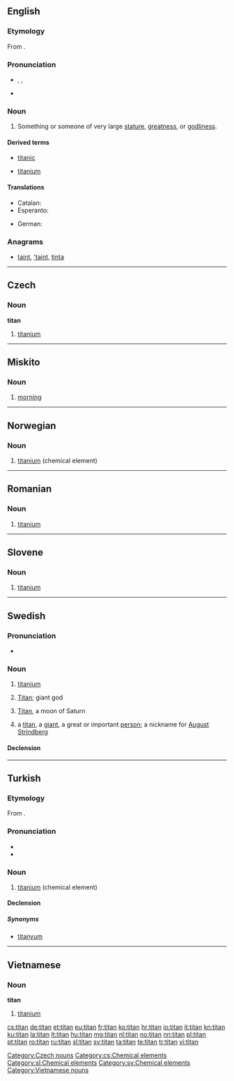 {{also|Titan|Titán|titán}}
==English==

===Etymology===
From {{term|Titan}}.

===Pronunciation===
* {{enPR|tīʹtən}}, {{IPA|/ˈtaɪtən/}}, {{X-SAMPA|/"taIt@n/}}
* {{homophones|tighten|Titan}}

===Noun===
{{en-noun}}

# Something or someone of very large [[stature]], [[greatness]], or [[godliness]].

====Derived terms====
{{rel-top|terms derived from ''titan (noun)''}}
* [[titanic]]
{{rel-mid}}
* [[titanium]]
{{rel-bottom}}

====Translations====
{{trans-top|something or someone large in stature, greatness or godliness}}
* Catalan: {{t-|ca|tità|m}}
* Esperanto: {{t+|eo|titano}}
{{trans-mid}}
* German: {{t+|de|Titan|m}}
{{trans-bottom}}

===Anagrams===
* [[taint#English|taint]], [['taint#English|'taint]], [[tinta#English|tinta]]

----

==Czech==

===Noun===
'''titan''' {{m}}

# [[titanium]]

[[Category:Czech nouns]]
[[Category:cs:Chemical elements]]

----

==Miskito==

===Noun===
{{head|miq|noun}}

# [[morning]]

----

==Norwegian==

===Noun===
{{head|no|noun}}

# [[titanium]] (chemical element)

{{tbot entry|Norwegian|titanium|2009|April|no}}

----

==Romanian==

===Noun===
{{head|ro|noun}}

# [[titanium]]

----

==Slovene==

===Noun===
{{sl-noun|mi}}

# [[titanium]]

[[Category:sl:Chemical elements]]

----

==Swedish==
{{wikipedia|lang=sv}}

===Pronunciation===
* {{IPA|/tɪˈtɑːn/|lang=sv}}

===Noun===
{{sv-noun|g=cn}}

# [[titanium]] {{n}}
# {{context|lang=sv|mythology}} [[Titan]]; giant god {{c}}
# {{context|lang=sv|astronomy}} [[Titan]], a moon of Saturn {{c}}
# a [[#English|titan]], a [[giant]], a great or important [[person]]; a nickname for [[w:August Strindberg|August Strindberg]] {{c}}

====Declension====
{{sv-noun-unc-irreg-n|2=titanet|definitions=1}}
{{sv-noun-reg-er|definitions=2, 3, 4}}

[[Category:sv:Chemical elements]]

----

==Turkish==
{{elements|Ti|skandiyum|Li|vanadyum|V|lang=tr}}

===Etymology===
From {{etyl|fr|tr}} {{term|titane|lang=fr}}.

===Pronunciation===
* {{IPA|[titán]|lang=tr}}
* {{hyphenation|ti|tan}}

===Noun===
{{head|tr|noun}}

# [[titanium]] (chemical element)

====Declension====
{{tr-noun-c|a|d}}

=====Synonyms=====
* [[titanyum]]

----

==Vietnamese==

===Noun===
'''titan'''

# [[titanium]]

{{attention|vi}}

[[Category:Vietnamese nouns]]

[[cs:titan]]
[[de:titan]]
[[et:titan]]
[[eu:titan]]
[[fr:titan]]
[[ko:titan]]
[[hr:titan]]
[[io:titan]]
[[it:titan]]
[[kn:titan]]
[[ku:titan]]
[[la:titan]]
[[lt:titan]]
[[hu:titan]]
[[mg:titan]]
[[nl:titan]]
[[no:titan]]
[[nn:titan]]
[[pl:titan]]
[[pt:titan]]
[[ro:titan]]
[[ru:titan]]
[[sl:titan]]
[[sv:titan]]
[[ta:titan]]
[[te:titan]]
[[tr:titan]]
[[vi:titan]]